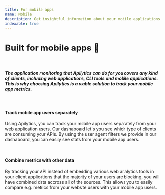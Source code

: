 ```yaml
---
title: For mobile apps
name: Mobile
description: Get insightful information about your mobile applications. Get access to real time data about the core metrics and performance of your APIs.
indexable: true
---
```


<h1>
  Built for <span className="text-primary">mobile apps</span> 📱
</h1>

<br />

<h5>
  The application monitoring that Apilytics can do for you covers any kind of clients, including web
  applications, CLI tools and mobile applications. This is why choosing Apilytics is a viable
  solution to track your mobile app metrics.
</h5>

<br />

#### Track mobile app users separately

Using Apilytics, you can track your mobile app users separately from your web application users.
Our dashaboard let's you see which type of clients are consuming your APIs. By using the user
agent filters we provide in our dashaboard, you can easily see stats from your mobile app users.

<br />

#### Combine metrics with other data

By tracking your API instead of embedding various web analytics tools in your client applications
that the majority of your users are blocking, you will have combined data accross all of the
sources. This allows you to easily compare e.g. metrics from your website users with your mobile
app users.
